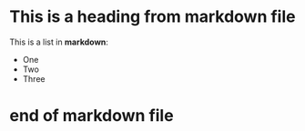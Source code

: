 # This is a heading from markdown file
 
This is a list in **markdown**:
 
- One
- Two
- Three

# end of markdown file